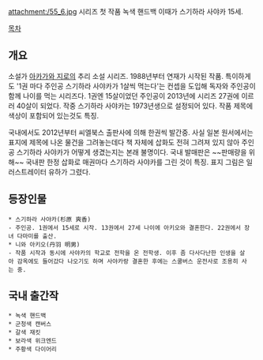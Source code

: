 attachment:/55_6.jpg
시리즈 첫 작품 녹색 핸드백 이때가 스기하라 사야카 15세.

[[목차]]

== 개요 ==
소설가 [[아카가와 지로]]의 추리 소설 시리즈. 1988년부터 연재가 시작된 작품. 특이하게도 '1권 마다 주인공 스기하라 사야카가 1살씩 먹는다'는 컨셉을 도입해 독자와 주인공이 함께 나이를 먹는 시리즈다. 1권엔 15살이었던 주인공이 2013년에 시리즈 27권에 이르러 40살이 되었다. 작중 스기하라 사야카는 1973년생으로 설정되어 있다. 작품 제목에 색상이 포함되어 있는것도 특징. 

국내에서도 2012년부터 씨엘북스 출판사에 의해 한권씩 발간중. 사실 일본 원서에서는 표지에 제목에 나온 물건을 그려놓는데다 책 자체에 삽화도 전혀 그려져 있지 않아 주인공 스기하라 사야카가 어떻게 생겼는지는 본래 불명이다. 국내 발매판은 ~~판매량을 위해~~ 국내판 한정 삽화로 매권마다 스기하라 사야카를 그린 것이 특징. 표지 그림은 일러스트레이터 유하가 그렸다.

== 등장인물 ==
 * 스기하라 사야카(杉原 爽香)
 - 주인공. 1권에서 15세로 시작. 13권에서 27세 나이에 아키오와 결혼한다. 22권에서 장녀 다마미를 출산.
 * 니와 아키오(丹羽 明男)
 - 작품 시작과 동시에 사야카의 학교로 전학을 온 전학생. 이후 좀 다사다난한 인생을 살아 감옥에도 들어갔다 나오기도 하며 사야카랑 결혼한 후에는 스쿨버스 운전사로 조용히 사는 중.

== 국내 출간작 ==
 * 녹색 핸드백
 * 군청색 캔버스 
 * 갈색 재킷
 * 보라색 위크엔드 
 * 주황색 다이어리
